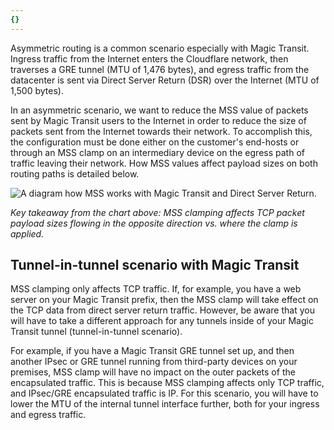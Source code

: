 ```yaml
---
{}
---
```


Asymmetric routing is a common scenario especially with Magic Transit. Ingress traffic from the Internet enters the Cloudflare network, then traverses a GRE tunnel (MTU of 1,476 bytes), and egress traffic from the datacenter is sent via Direct Server Return (DSR) over the Internet (MTU of 1,500 bytes).

In an asymmetric scenario, we want to reduce the MSS value of packets sent by Magic Transit users to the Internet in order to reduce the size of packets sent from the Internet towards their network. To accomplish this, the configuration must be done either on the customer's end-hosts or through an MSS clamp on an intermediary device on the egress path of traffic leaving their network. How MSS values affect payload sizes on both routing paths is detailed below.

![A diagram how MSS works with Magic Transit and Direct Server Return.](~/assets/images/magic-transit/mtu-mss/dsr.png)

_Key takeaway from the chart above: MSS clamping affects TCP packet payload sizes flowing in the opposite direction vs. where the clamp is applied._

## Tunnel-in-tunnel scenario with Magic Transit

MSS clamping only affects TCP traffic. If, for example, you have a web server on your Magic Transit prefix, then the MSS clamp will take effect on the TCP data from direct server return traffic. However, be aware that you will have to take a different approach for any tunnels inside of your Magic Transit tunnel (tunnel-in-tunnel scenario).

For example, if you have a Magic Transit GRE tunnel set up, and then another IPsec or GRE tunnel running from third-party devices on your premises, MSS clamp will have no impact on the outer packets of the encapsulated traffic. This is because MSS clamping affects only TCP traffic, and IPsec/GRE encapsulated traffic is IP. For this scenario, you will have to lower the MTU of the internal tunnel interface further, both for your ingress and egress traffic.
